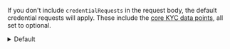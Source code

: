 If you don't include `credentialRequests` in the request body, the default credential requests will apply. These include the [core KYC data points](./data#kyc-know-your-customer), all set to optional.

<details>
    <summary>Default</summary>

    ```typescript title="Default Credential Requests"
    [
        {
            "type": "FullNameCredential",
            "mandatory": "no",
            "children": [
                {
                    "type": "FirstNameCredential"
                },
                {
                    "type": "MiddleNameCredential"
                },
                {
                    "type": "LastNameCredential"
                }
            ]
        },
        {
            "type": "PhoneCredential",
            "mandatory": "no"
        },
        {
            "type": "AddressCredential",
            "mandatory": "no",
            "children": [
                {
                    "type": "Line1Credential"
                },
                {
                    "type": "Line2Credential"
                },
                {
                    "type": "CityCredential"
                },
                {
                    "type": "StateCredential"
                },
                {
                    "type": "CountryCredential"
                },
                {
                    "type": "ZipCodeCredential"
                }
            ]
        },
        {
            "type": "BirthDateCredential",
            "mandatory": "no"
        },
        {
            "type": "SsnCredential",
            "mandatory": "no"
        }
    ]
    ```
</details>